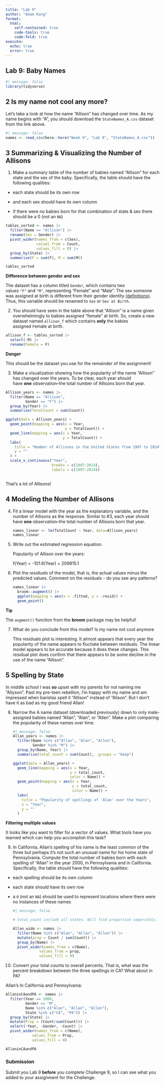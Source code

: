 ```yaml
---
title: "Lab 9"
author: "Adam Kong"
format: 
  html:
    self-contained: true
    code-tools: true
    code-fold: true
execute:
  echo: true
  error: true
---
```


## **Lab 9: Baby Names**

```r
#| message: false
library(tidyverse)
```

## **2 Is my name not cool any more?**

Let's take a look at how the name "Allison" has changed over time. As my name begins with "A", you should download the `StateNames_A.csv` dataset from the link above.

```r
#| message: false
names <- read_csv(here::here("Week 9", "Lab 9", "StateNames_A.csv"))
```

## **3 Summarizing & Visualizing the Number of Allisons**

1.  Make a summary table of the number of babies named "Allison" for each state and the sex of the baby. Specifically, the table should have the following qualities:

-   each state should be its own row

-   and each sex should have its own column

-   if there were no babies born for that combination of state & sex there should be a 0 (not an `NA`)

```r
tables_sorted <- names |>
  filter(Name == "Allison") |>
  rename(Sex = Gender) |>
  pivot_wider(names_from = c(Sex),
              values_from = Count,
              values_fill = 0) |>
  group_by(State) |>
  summarise(F = sum(F), M = sum(M))

tables_sorted
```

**Difference between gender and sex**

The dataset has a column titled `Gender`, which contains two values `"F"` and `"M"`, representing "Female" and "Male". The sex someone was assigned at birth is different from their gender identity [(definitions)](https://www.plannedparenthood.org/learn/gender-identity/sex-gender-identity). Thus, this variable should be renamed to `Sex` or `Sex at Birth`.

2.  You should have seen in the table above that "Allison" is a name given overwhelmingly to babies assigned "female" at birth. So, create a new dataset named `allison_f` which contains **only** the babies assigned `F`emale at birth.

```r
allison_f <- tables_sorted |>
  select(-M) |>
  rename(Female = F)
```

**Danger**

This should be the dataset you use for the remainder of the assignment!

3.  Make a visualization showing how the popularity of the name "Allison" has changed over the years. To be clear, each year should have **one** observation--the total number of Allisons born that year.

```r
Allison_years <- names |>
  filter(Name == "Allison", 
         Gender == "F") |>
  group_by(Year) |>
  summarise(TotalCount = sum(Count))
```

```r
ggplot(data = Allison_years) +
  geom_point(mapping = aes(x = Year, 
                           y = TotalCount)) +
  geom_line(mapping = aes(x = Year, 
                          y = TotalCount)) +
  labs(
    title = "Number of Allisons in the United States from 1997 to 2014",
    y = ""
  ) +
  scale_x_continuous("Year",
                     breaks = c(1997:2014),
                     labels = c(1997:2014))
  
```

That's a lot of Allisons!

## **4 Modeling the Number of Allisons**

4.  Fit a linear model with the year as the explanatory variable, and the number of Allisons as the response. Similar to #3, each year should have **one** observation--the total number of Allisons born that year.

    ```r
    names_linear <- lm(TotalCount ~ Year, data=Allison_years)
    names_linear

    ```

5.  Write out the estimated regression equation.

    Popularity of Allison over the years:

    f(Year) = -101.6(Year) + 209815.1

6.  Plot the *residuals* of the model, that is, the actual values minus the predicted values. Comment on the residuals - do you see any patterns?

    ```r
    names_linear |>
      broom::augment() |>
      ggplot(mapping = aes(x = .fitted, y = .resid)) +
      geom_point()
    ```

**Tip**

The `augment()` function from the **broom** package may be helpful!

7.  What do you conclude from this model? Is my name not cool anymore

    This residuals plot is interesting. It almost appears that every year the popularity of the name appears to fluctiate between residuals. The linear model appears to be accurate because it does these changes. This residual plot does confirm that there appears to be some decline in the use of the name "Allison".

## **5 Spelling by State**

In middle school I was **so** upset with my parents for not naming me "Allyson". Past my pre-teen rebellion, I'm happy with my name and am impressed when baristas spell it "Allison" instead of "Alison". But I don't have it as bad as my good friend Allan!

8.  Narrow the A name dataset (downloaded previously) down to only male-assigned babies named "Allan", "Alan", or "Allen". Make a plot comparing the popularity of these names over time.

    ```r
    #| message: false
    Allan_years <- names |>
      filter(Name %in% c("Allan", "Alan", "Allen"), 
             Gender %in% "M") |>
      group_by(Name, Year) |>
      summarise(total_count = sum(Count), .groups = "keep")

    ggplot(data = Allan_years) +
      geom_line(mapping = aes(x = Year,
                              y = total_count,
                              color = Name)) +
      geom_point(mapping = aes(x = Year,
                               y = total_count,
                               color = Name)) +
      labs(
        title = "Popularity of spellings of 'Alan' over the Years",
        x = "Year",
        y = ""
      )
    ```

**Filtering multiple values**

It looks like you want to filter for a vector of values. What tools have you learned which can help you accomplish this task?

9.  In California, Allan's spelling of his name is the least common of the three but perhaps it's not such an unusual name for his home state of Pennsylvania. Compute the total number of babies born with each spelling of "Allan" in the year 2000, in Pennsylvania and in California. Specifically, the table should have the following qualities:

-   each spelling should be its own column

-   each state should have its own row

-   a `0` (not an `NA`) should be used to represent locations where there were no instances of these names

    ```r
    #| message: false

    # total_count include all states. Will find proportion seperately.

    Allan_wide <- names |>
      filter(Name %in% c("Alan", "Allan", "Allen")) |>
      mutate(prop = Count / sum(Count)) |>
      group_by(Name) |>
      pivot_wider(names_from = c(Name),
                values_from = prop,
                values_fill = 0)
    ```

10. Convert your total counts to overall percents. That is, what was the percent breakdown between the three spellings in CA? What about in PA?

Allan's In California and Pennsylvania:

```r
AllaninCAandPA <- names |>
  filter(Year == 2000, 
         Gender == "M",
         Name %in% c("Alan", "Allan", "Allen"),
         State %in% c("CA", "PA")) |>
  group_by(State) |>
  mutate(Prop = (Count/sum(Count))) |>
  select(-Year, -Gender, -Count) |>
  pivot_wider(names_from = c(Name),
            values_from = Prop,
            values_fill = 0)

AllaninCAandPA
```

### **Submission**

Submit you Lab 9 **before** you complete Challenge 9, so I can see what you added to your assignment for the Challenge.

